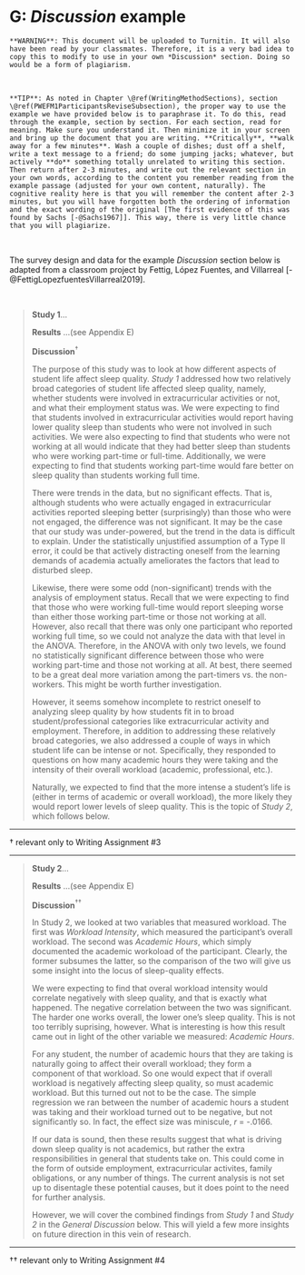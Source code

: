 # G: *Discussion* example {-}

```block2
**WARNING**: This document will be uploaded to Turnitin. It will also have been read by your classmates. Therefore, it is a very bad idea to copy this to modify to use in your own *Discussion* section. Doing so would be a form of plagiarism. 
```

<br/>

```block2
**TIP**: As noted in Chapter \@ref(WritingMethodSections), section \@ref(PWEFM1ParticipantsReviseSubsection), the proper way to use the example we have provided below is to paraphrase it. To do this, read through the example, section by section. For each section, read for meaning. Make sure you understand it. Then minimize it in your screen and bring up the document that you are writing. **Critically**, **walk away for a few minutes**. Wash a couple of dishes; dust off a shelf, write a text message to a friend; do some jumping jacks; whatever, but actively **do** something totally unrelated to writing this section. Then return after 2-3 minutes, and write out the relevant section in your own words, according to the content you remember reading from the example passage (adjusted for your own content, naturally). The cognitive reality here is that you will remember the content after 2-3 minutes, but you will have forgotten both the ordering of information and the exact wording of the original [The first evidence of this was found by Sachs [-@Sachs1967]]. This way, there is very little chance that you will plagiarize.
```

<br/>

The survey design and data for the example *Discussion* section below is adapted from a classroom project by Fettig, López Fuentes, and Villarreal [-@FettigLopezfuentesVillarreal2019].

<br/>

>**Study 1**...
>
>**Results** ...(see Appendix E)  
>
>**Discussion**$^{\dagger}$
>
>The purpose of this study was to look at how different aspects of student life affect sleep quality. *Study 1* addressed how two relatively broad categories of student life affected sleep quality, namely, whether students were involved in extracurricular activities or not, and what their employment status was. We were expecting to find that students involved in extracurricular activities would report having lower quality sleep than students who were not involved in such activities. We were also expecting to find that students who were not working at all would indicate that they had better sleep than students who were working part-time or full-time. Additionally, we were expecting to find that students working part-time would fare better on sleep quality than students working full time.
>
>There were trends in the data, but no significant effects. That is, although students who were actually engaged in extracurricular activities reported sleeping better (surprisingly) than those who were not engaged, the difference was not significant. It may be the case that our study was under-powered, but the trend in the data is difficult to explain. Under the statistically unjustified assumption of a Type II error, it could be that actively distracting oneself from the learning demands of academia actually ameliorates the factors that lead to disturbed sleep.
>
>Likewise, there were some odd (non-significant) trends with the analysis of employment status. Recall that we were expecting to find that those who were working full-time would report sleeping worse than either those working part-time or those not working at all. However, also recall that there was only one participant who reported working full time, so we could not analyze the data with that level in the ANOVA. Therefore, in the ANOVA with only two levels, we found no statistically significant difference between those who were working part-time and those not working at all. At best, there seemed to be a great deal more variation among the part-timers vs. the non-workers. This might be worth further investigation.
>
>However, it seems somehow incomplete to restrict oneself to analyzing sleep quality by how students fit in to broad student/professional categories like extracurricular activity and employment. Therefore, in addition to addressing these relatively broad categories, we also addressed a couple of ways in which student life can be intense or not. Specifically, they responded to questions on how many academic hours they were taking and the intensity of their overall workload (academic, professional, etc.).
>
>Naturally, we expected to find that the more intense a student's life is (either in terms of academic or overall workload), the more likely they would report lower levels of sleep quality. This is the topic of *Study 2*, which follows below. 

---

$\dagger$ relevant only to Writing Assignment #3  

---

>**Study 2**...  
>  
>**Results** ...(see Appendix E)  
>
>**Discussion**$^{\dagger\dagger}$
>
>In Study 2, we looked at two variables that measured workload. The first was *Workload Intensity*, which measured the participant's overall workload. The second was *Academic Hours*, which simply documented the academic workoload of the participant. Clearly, the former subsumes the latter, so the comparison of the two will give us some insight into the locus of sleep-quality effects.
>
>We were expecting to find that overal workload intensity would correlate negatively with sleep quality, and that is exactly what happened. The negative correlation between the two was significant. The harder one works overall, the lower one's sleep quality. This is not too terribly suprising, however. What is interesting is how this result came out in light of the other variable we measured: *Academic Hours*.
>
>For any student, the number of academic hours that they are taking is naturally going to affect their overall workload; they form a component of that workload. So one would expect that if overall workload is negatively affecting sleep quality, so must academic workload. But this turned out not to be the case. The simple regression we ran between the number of academic hours a student was taking and their workload turned out to be negative, but not significantly so. In fact, the effect size was miniscule, *r* = -.0166. 
>
>If our data is sound, then these results suggest that what is driving down sleep quality is not academics, but rather the extra responsibilities in general that students take on. This could come in the form of outside employment, extracurricular activites, family obligations, or any number of things. The current analysis is not set up to disentagle these potential causes, but it does point to the need for further analysis. 
>
>However, we will cover the combined findings from *Study 1* and *Study 2* in the *General Discussion* below. This will yield a few more insights on future direction in this vein of research.

---

$\dagger\dagger$ relevant only to Writing Assignment #4  